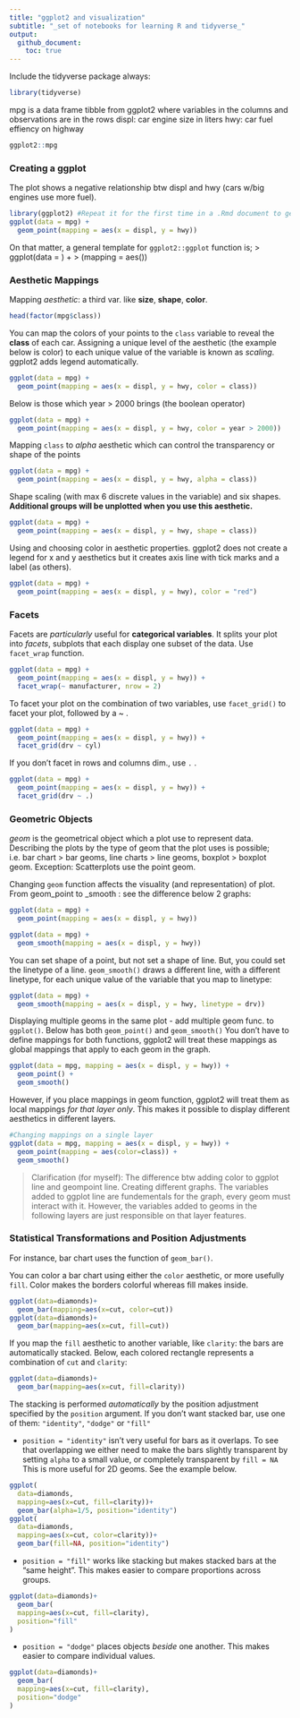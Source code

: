 ```yaml
---
title: "ggplot2 and visualization"
subtitle: "_set of notebooks for learning R and tidyverse_"
output:
  github_document:
    toc: true
---
```


Include the tidyverse package always:
```r
library(tidyverse)
```

mpg is a data frame tibble from ggplot2 where variables in the columns and observations are in the rows
displ: car engine size in liters
hwy: car fuel effiency on highway

```r
ggplot2::mpg
```

### Creating a ggplot

The plot shows a negative relationship btw displ and hwy (cars w/big engines use more fuel).
```r
library(ggplot2) #Repeat it for the first time in a .Rmd document to get knitr worked
ggplot(data = mpg) +
  geom_point(mapping = aes(x = displ, y = hwy))
```

On that matter, a general template for `ggplot2::ggplot` function is;
> ggplot(data = <DATA>) +
>   <GEOM_FUNCTION>(mapping = aes(<MAPPINGS>))

### Aesthetic Mappings
Mapping _aesthetic_: a third var. like __size__, __shape__, __color__.
```r
head(factor(mpg$class))
```

You can map the colors of your points to the `class` variable to reveal the __class__ of each car.
Assigning a unique level of the aesthetic (the example below is color) to each unique value of the variable is known as _scaling_. ggplot2 adds legend automatically.
```r
ggplot(data = mpg) +
  geom_point(mapping = aes(x = displ, y = hwy, color = class))
```

Below is those which year > 2000 brings (the boolean operator)
```r
ggplot(data = mpg) +
  geom_point(mapping = aes(x = displ, y = hwy, color = year > 2000))
```

Mapping `class` to _alpha_ aesthetic which can control the transparency or shape of the points
```r
ggplot(data = mpg) +
  geom_point(mapping = aes(x = displ, y = hwy, alpha = class))
```

Shape scaling (with max 6 discrete values in the variable) and six shapes. __Additional groups will be unplotted when you use this aesthetic.__
```r
ggplot(data = mpg) +
  geom_point(mapping = aes(x = displ, y = hwy, shape = class))
```

Using and choosing color in aesthetic properties. ggplot2 does not create a legend  for x and y aesthetics but it creates axis line with tick marks and a label (as others).
```r
ggplot(data = mpg) +
  geom_point(mapping = aes(x = displ, y = hwy), color = "red")
```

### Facets
Facets are _particularly_ useful for __categorical variables__. It splits your plot into _facets_, subplots that each display one subset of the data. Use `facet_wrap` function.
```r
ggplot(data = mpg) +
  geom_point(mapping = aes(x = displ, y = hwy)) +
  facet_wrap(~ manufacturer, nrow = 2)
```
To facet your plot on the combination of two variables, use `facet_grid()` to facet your plot, followed by a ~ .
```r
ggplot(data = mpg) +
  geom_point(mapping = aes(x = displ, y = hwy)) +
  facet_grid(drv ~ cyl)
```

If you don't facet in rows and columns dim., use `.` .
```r
ggplot(data = mpg) +
  geom_point(mapping = aes(x = displ, y = hwy)) +
  facet_grid(drv ~ .)
```

### Geometric Objects

_geom_ is the geometrical object which a plot use to represent data. Describing the plots by the type of geom that the plot uses is possible;
i.e. bar chart > bar geoms, line charts > line geoms, boxplot > boxplot geom.
Exception: Scatterplots use the point geom.

Changing `geom` function affects the visuality (and representation) of plot. From geom_point to _smooth : see the difference below 2 graphs:
```r
ggplot(data = mpg) +
  geom_point(mapping = aes(x = displ, y = hwy))
```

```r
ggplot(data = mpg) +
  geom_smooth(mapping = aes(x = displ, y = hwy))
```

You can set shape of a point, but not set a shape of line. But, you could set the linetype of a line. `geom_smooth()` draws a different line, with a different linetype, for each unique value of the variable that you map to linetype:
```r
ggplot(data = mpg) +
  geom_smooth(mapping = aes(x = displ, y = hwy, linetype = drv))
```

Displaying multiple geoms in the same plot - add multiple geom func. to `ggplot()`. Below has both `geom_point()` and `geom_smooth()` You don't have to define mappings for both functions, ggplot2 will treat these mappings as global mappings that apply to each geom in the graph.
```r
ggplot(data = mpg, mapping = aes(x = displ, y = hwy)) +
  geom_point() +
  geom_smooth()
```

However, if you place mappings in geom function, ggplot2 will treat them as local mappings _for that layer only_. This makes it possible to display different aesthetics in different layers.

```r
#Changing mappings on a single layer
ggplot(data = mpg, mapping = aes(x = displ, y = hwy)) +
  geom_point(mapping = aes(color=class)) +
  geom_smooth()
```

> Clarification (for myself):
> The difference btw adding color to ggplot line and geompoint line. Creating different graphs. The variables added to ggplot line are fundementals for the graph, every geom must interact with it. However, the variables added to geoms in the following layers are just responsible on that layer features.

### Statistical Transformations and Position Adjustments

For instance, bar chart uses the function of `geom_bar()`.

You can color a bar chart using either the `color` aesthetic, or more usefully `fill`. Color makes the borders colorful whereas fill makes inside.
```r
ggplot(data=diamonds)+
  geom_bar(mapping=aes(x=cut, color=cut))
ggplot(data=diamonds)+
  geom_bar(mapping=aes(x=cut, fill=cut))
```

If you map the `fill` aesthetic to another variable, like `clarity`: the bars are automatically stacked. Below, each colored rectangle represents a combination of `cut` and `clarity`:
```r
ggplot(data=diamonds)+
  geom_bar(mapping=aes(x=cut, fill=clarity))
```

The stacking is performed _automatically_ by the position adjustment specified by the `position` argument. If you don't want stacked bar, use one of them: `"identity"`, `"dodge"` or `"fill"`

+ `position = "identity"` isn't very useful for bars as it overlaps. To see that overlapping we either need to make the bars slightly transparent by setting `alpha` to a small value, or completely transparent by `fill = NA` This is more useful for 2D geoms. See the example below.
```r
ggplot(
  data=diamonds,
  mapping=aes(x=cut, fill=clarity))+
  geom_bar(alpha=1/5, position="identity")
ggplot(
  data=diamonds,
  mapping=aes(x=cut, color=clarity))+
  geom_bar(fill=NA, position="identity")
```

+ `position = "fill"` works like stacking but makes stacked bars at the "same height". This makes easier to compare proportions across groups.
```r
ggplot(data=diamonds)+
  geom_bar(
  mapping=aes(x=cut, fill=clarity),
  position="fill"
)
```

+ `position = "dodge"` places objects _beside_ one another. This makes easier to compare individual values.
```r
ggplot(data=diamonds)+
  geom_bar(
  mapping=aes(x=cut, fill=clarity),
  position="dodge"
)
```